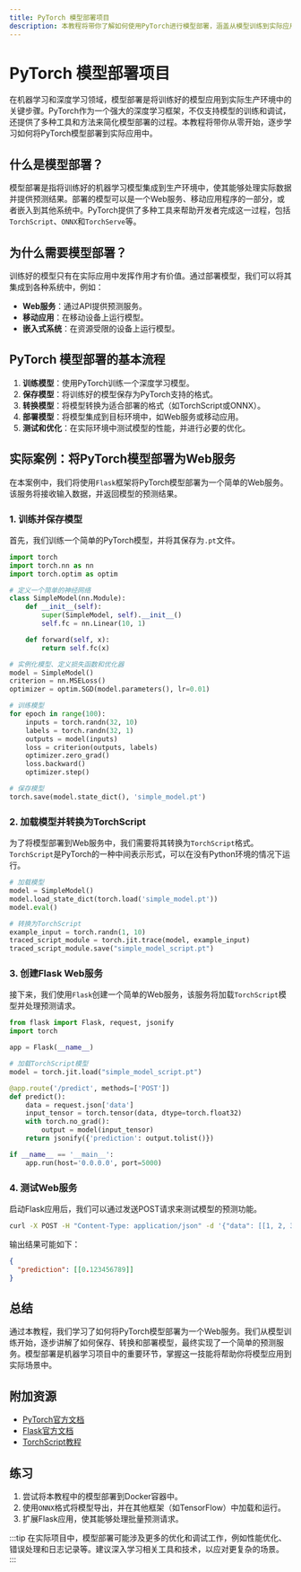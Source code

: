 ```yaml
---
title: PyTorch 模型部署项目
description: 本教程将带你了解如何使用PyTorch进行模型部署，涵盖从模型训练到实际应用的全流程，适合初学者学习。
---
```


# PyTorch 模型部署项目

在机器学习和深度学习领域，模型部署是将训练好的模型应用到实际生产环境中的关键步骤。PyTorch作为一个强大的深度学习框架，不仅支持模型的训练和调试，还提供了多种工具和方法来简化模型部署的过程。本教程将带你从零开始，逐步学习如何将PyTorch模型部署到实际应用中。

## 什么是模型部署？

模型部署是指将训练好的机器学习模型集成到生产环境中，使其能够处理实际数据并提供预测结果。部署的模型可以是一个Web服务、移动应用程序的一部分，或者嵌入到其他系统中。PyTorch提供了多种工具来帮助开发者完成这一过程，包括`TorchScript`、`ONNX`和`TorchServe`等。

## 为什么需要模型部署？

训练好的模型只有在实际应用中发挥作用才有价值。通过部署模型，我们可以将其集成到各种系统中，例如：

- **Web服务**：通过API提供预测服务。
- **移动应用**：在移动设备上运行模型。
- **嵌入式系统**：在资源受限的设备上运行模型。

## PyTorch 模型部署的基本流程

1. **训练模型**：使用PyTorch训练一个深度学习模型。
2. **保存模型**：将训练好的模型保存为PyTorch支持的格式。
3. **转换模型**：将模型转换为适合部署的格式（如TorchScript或ONNX）。
4. **部署模型**：将模型集成到目标环境中，如Web服务或移动应用。
5. **测试和优化**：在实际环境中测试模型的性能，并进行必要的优化。

## 实际案例：将PyTorch模型部署为Web服务

在本案例中，我们将使用`Flask`框架将PyTorch模型部署为一个简单的Web服务。该服务将接收输入数据，并返回模型的预测结果。

### 1. 训练并保存模型

首先，我们训练一个简单的PyTorch模型，并将其保存为`.pt`文件。

```python
import torch
import torch.nn as nn
import torch.optim as optim

# 定义一个简单的神经网络
class SimpleModel(nn.Module):
    def __init__(self):
        super(SimpleModel, self).__init__()
        self.fc = nn.Linear(10, 1)

    def forward(self, x):
        return self.fc(x)

# 实例化模型、定义损失函数和优化器
model = SimpleModel()
criterion = nn.MSELoss()
optimizer = optim.SGD(model.parameters(), lr=0.01)

# 训练模型
for epoch in range(100):
    inputs = torch.randn(32, 10)
    labels = torch.randn(32, 1)
    outputs = model(inputs)
    loss = criterion(outputs, labels)
    optimizer.zero_grad()
    loss.backward()
    optimizer.step()

# 保存模型
torch.save(model.state_dict(), 'simple_model.pt')
```

### 2. 加载模型并转换为TorchScript

为了将模型部署到Web服务中，我们需要将其转换为`TorchScript`格式。`TorchScript`是PyTorch的一种中间表示形式，可以在没有Python环境的情况下运行。

```python
# 加载模型
model = SimpleModel()
model.load_state_dict(torch.load('simple_model.pt'))
model.eval()

# 转换为TorchScript
example_input = torch.randn(1, 10)
traced_script_module = torch.jit.trace(model, example_input)
traced_script_module.save("simple_model_script.pt")
```

### 3. 创建Flask Web服务

接下来，我们使用`Flask`创建一个简单的Web服务，该服务将加载`TorchScript`模型并处理预测请求。

```python
from flask import Flask, request, jsonify
import torch

app = Flask(__name__)

# 加载TorchScript模型
model = torch.jit.load("simple_model_script.pt")

@app.route('/predict', methods=['POST'])
def predict():
    data = request.json['data']
    input_tensor = torch.tensor(data, dtype=torch.float32)
    with torch.no_grad():
        output = model(input_tensor)
    return jsonify({'prediction': output.tolist()})

if __name__ == '__main__':
    app.run(host='0.0.0.0', port=5000)
```

### 4. 测试Web服务

启动Flask应用后，我们可以通过发送POST请求来测试模型的预测功能。

```bash
curl -X POST -H "Content-Type: application/json" -d '{"data": [[1, 2, 3, 4, 5, 6, 7, 8, 9, 10]]}' http://localhost:5000/predict
```

输出结果可能如下：

```json
{
  "prediction": [[0.123456789]]
}
```

## 总结

通过本教程，我们学习了如何将PyTorch模型部署为一个Web服务。我们从模型训练开始，逐步讲解了如何保存、转换和部署模型，最终实现了一个简单的预测服务。模型部署是机器学习项目中的重要环节，掌握这一技能将帮助你将模型应用到实际场景中。

## 附加资源

- [PyTorch官方文档](https://pytorch.org/docs/stable/index.html)
- [Flask官方文档](https://flask.palletsprojects.com/)
- [TorchScript教程](https://pytorch.org/tutorials/beginner/Intro_to_TorchScript_tutorial.html)

## 练习

1. 尝试将本教程中的模型部署到Docker容器中。
2. 使用`ONNX`格式将模型导出，并在其他框架（如TensorFlow）中加载和运行。
3. 扩展Flask应用，使其能够处理批量预测请求。

:::tip
在实际项目中，模型部署可能涉及更多的优化和调试工作，例如性能优化、错误处理和日志记录等。建议深入学习相关工具和技术，以应对更复杂的场景。
:::